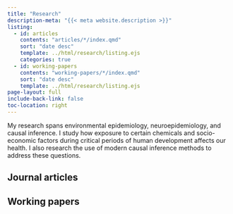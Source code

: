 ```yaml
---
title: "Research"
description-meta: "{{< meta website.description >}}"
listing:
  - id: articles
    contents: "articles/*/index.qmd"
    sort: "date desc"
    template: ../html/research/listing.ejs
    categories: true
  - id: working-papers
    contents: "working-papers/*/index.qmd"
    sort: "date desc"
    template: ../html/research/listing.ejs
page-layout: full
include-back-link: false
toc-location: right
---
```


My research spans environmental epidemiology, neuroepidemiology, and causal inference. I study how exposure to certain chemicals and socio-economic factors during critical periods of human development affects our health. I also research the use of modern causal inference methods to address these questions.

## Journal articles

:::{#articles}
:::

## Working papers

:::{#working-papers}
:::
